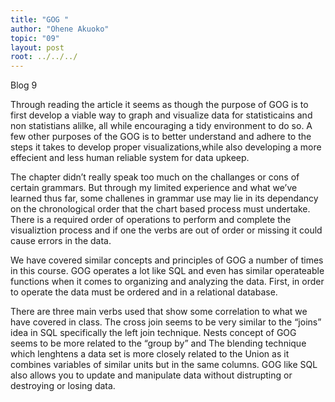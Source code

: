 ```yaml
---
title: "GOG "
author: "Ohene Akuoko"
topic: "09"
layout: post
root: ../../../
---
```


  Blog 9

Through reading the article it seems as though the purpose of GOG is to first develop a viable way to graph and visualize data for statisticains and non statistians alilke, all while encouraging a tidy environment to do so. A few other purposes of the GOG is to better understand and adhere to the steps it takes to develop proper visualizations,while also developing a more effecient and less human reliable system for data upkeep.

The chapter didn't really speak too much on the challanges or cons of certain grammars. But through my limited experience and what we've learned thus far, some challenes in grammar use may lie in its dependancy on the chronological order that the chart based process must undertake. There is a required order of operations to perform and complete the visualiztion process and if one the verbs are out of order or missing it could cause errors in the data.

We have covered similar concepts and principles of GOG a number of times in this course. GOG operates a lot like SQL and even has similar operateable functions when it comes to organizing and analyzing the data. First, in order to operate the data must be ordered and in a relational database.

There are three main verbs used that show some correlation to what we have covered in class. The cross join seems to be very similar to the "joins" idea in SQL specifically the left join technique. Nests concept of GOG seems to be more related to the "group by" and The blending technique which lenghtens a data set is more closely related to the Union as it combines variables of similar units but in the same columns.
GOG like SQL also allows you to update and manipulate data without distrupting or destroying or losing data.
